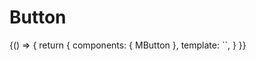 <!-- Button.stories.mdx-->



<Meta title="MButton" component={MButton} />

# Button

<Story name="Primary">
  {() => {
    return {
      components: { MButton },
      template: `<MButton primary label="Button" />`,
    }
  }}
</Story>

